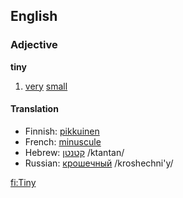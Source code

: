 ==English==
===Adjective===
'''tiny'''
#[[very]] [[small]]

====Translation====
*Finnish: [[pikkuinen]]
*French: [[minuscule]]
*Hebrew: [[קטנטן]] /ktantan/
*Russian: [[крошечный]] /kroshechni'y/

[[fi:Tiny]]